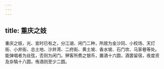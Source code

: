 ```yaml
---
---
---
```

title: 重庆之妓
---



重庆之妓，光、宣时已有之，分江湖、闲门二种，所居为金沙冈、小校场、天灯街、小井街、总土地、沙井湾、二府街、黄土坡、香水坡、石门坎、马家巷等处。能弹唱者为丝弦，否则为闲门。狎客所费之银币，置酒十六圆，酒罢留宿，夜度资及杂犒十八圆，侑酒则至少二圆。